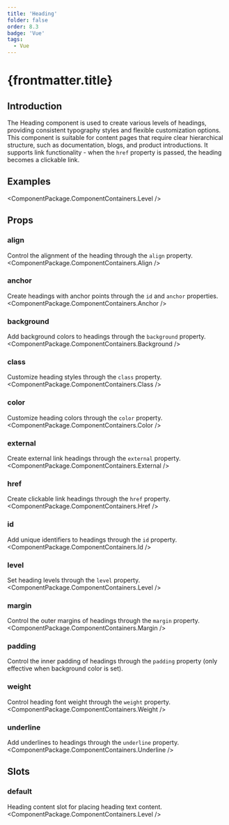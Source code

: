 ```yaml
---
title: 'Heading'
folder: false
order: 8.3
badge: 'Vue'
tags:
  - Vue
---
```



# {frontmatter.title}

## Introduction

The Heading component is used to create various levels of headings, providing consistent typography styles and flexible customization options. This component is suitable for content pages that require clear hierarchical structure, such as documentation, blogs, and product introductions. It supports link functionality - when the `href` property is passed, the heading becomes a clickable link.

## Examples

<ComponentPackage.ComponentContainers.Level />

## Props

### align
Control the alignment of the heading through the `align` property.
<ComponentPackage.ComponentContainers.Align />

### anchor
Create headings with anchor points through the `id` and `anchor` properties.
<ComponentPackage.ComponentContainers.Anchor />

### background
Add background colors to headings through the `background` property.
<ComponentPackage.ComponentContainers.Background />

### class
Customize heading styles through the `class` property.
<ComponentPackage.ComponentContainers.Class />

### color
Customize heading colors through the `color` property.
<ComponentPackage.ComponentContainers.Color />

### external
Create external link headings through the `external` property.
<ComponentPackage.ComponentContainers.External />

### href
Create clickable link headings through the `href` property.
<ComponentPackage.ComponentContainers.Href />

### id
Add unique identifiers to headings through the `id` property.
<ComponentPackage.ComponentContainers.Id />

### level
Set heading levels through the `level` property.
<ComponentPackage.ComponentContainers.Level />

### margin
Control the outer margins of headings through the `margin` property.
<ComponentPackage.ComponentContainers.Margin />

### padding
Control the inner padding of headings through the `padding` property (only effective when background color is set).

### weight
Control heading font weight through the `weight` property.
<ComponentPackage.ComponentContainers.Weight />

### underline
Add underlines to headings through the `underline` property.
<ComponentPackage.ComponentContainers.Underline />

## Slots

### default
Heading content slot for placing heading text content.
<ComponentPackage.ComponentContainers.Level />
